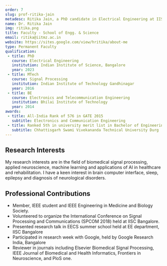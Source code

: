 ```yaml
---
order: 7
slug: prof-ritika-jain
metadesc: Ritika Jain, a PhD candidate in Electrical Engineering at IISc Bangalore, specializes in Signal Processing, Electrical Engineering, and AI applications in systems biology. Her work includes extensive research and publications in international conferences and journals.
name: Dr. Ritika Jain
img: ritika.png
title: Faculty - School of Engg. & Science
email: ritika@iitmz.ac.in
website: https://sites.google.com/view/hritika/about-me
type: Permanent Faculty
qualification:
 - title: PhD
   course: Electrical Engineering
   institution: Indian Institute of Science, Bangalore
   year: 2023
 - title: MTech
   course: Signal Processing
   institution: Indian Institute of Technology Gandhinagar
   year: 2016
 - title: BE
   course: Electronics and Telecommunication Engineering
   institution: Bhilai Institute of Technology
   year: 2014
awards:
 - title: All-India Rank of 576 in GATE 2015
   subtitle: Electronics and Communication Engineering
 - title: Ranked 5th in university merit list in Bachelor of Engineering
   subtitle: Chhattisgarh Swami Vivekananda Technical University Durg
---
```


<section>
    <h2>Research Interests</h2>
    <p>
        My research interests are in the field of biomedical signal processing, applied neuroscience, machine learning and applications of AI in healthcare and rehabilitation. I have a keen interest in brain computer interface, sleep, epilepsy and diagnosis of neurological disorders.
    </p>
</section>

<Papers>
    <Paper
        title="Poincaré plot analysis for sleep-wake classification of unseen patients using a single EEG channel"
        authors={["Ritika Jain", "A G Ramakrishnan"]}
        publisher="IEEE MeMeA 2022"
        year="2022"
    />
    <Paper
        title="Assessment of Submentalis muscle activity for sleep-wake classification of healthy individuals and patients with sleep disorders"
        authors={["Ritika Jain", "A G Ramakrishnan"]}
        publisher="IEEE EMBC 2022"
        year="2022"
    />
    <Paper
        title="Single EOG channel performs well in distinguishing sleep from wake state for both healthy individuals and patients"
        authors={["Ritika Jain", "A G Ramakrishnan"]}
        publisher="IEEE EMBC 2022"
        year="2022"
    />
    <Paper
        title="Reliable sleep staging of unseen subjects with fusion of multiple EEG features and RUSBoost"
        authors={["Ritika Jain", "A G Ramakrishnan"]}
        publisher="Biomedical Signal Processing and Control"
        year="2021"
    />
    <Paper
        title="Electrophysiological and neuroimaging studies during resting state and sensory stimulation in disorders of consciousness: a review"
        authors={["Ritika Jain", "A G Ramakrishnan"]}
        publisher="Frontiers in Neuroscience"
        year="2020"
    />
</Papers>

<section>
    <h2>Professional Contributions</h2>
    <ul>
        <li>Member, IEEE student and IEEE Engineering in Medicine and Biology Society.</li>
        <li>Volunteered to organize the International Conference on Signal Processing and Communications (SPCOM 2018) held at IISC Bangalore.</li>
        <li>Presented research talk in EECS summer school held at EE department, IISC Bangalore</li>
        <li>Participated in research week with Google, held by Google Research India, Bangalore</li>
        <li>Reviewer in journals including Elsevier Biomedical Signal Processing, IEEE Journal of Biomedical and Health Informatics, Frontiers in Neuroscience, and PloS one.</li>
    </ul>
</section>
